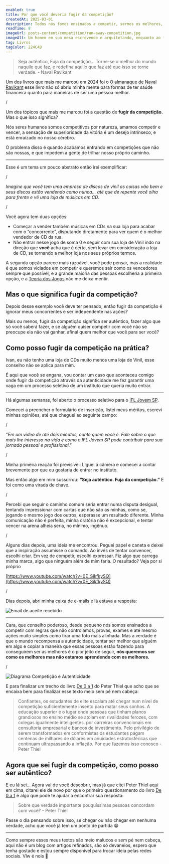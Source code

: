 ```yaml
---
enabled: true
title: Por que você deveria fugir da competição?
createdAt: 2025-03-01
description: Todos nós fomos ensinados a competir, sermos os melhores, mas será que devíamos usar o tempo de nossas vidas para tentarmos sermos os melhores em um jogo que não é nosso?
readTime: 8
imageUrl: posts-content/competition/run-away-competition.jpg
imageAlt: Um homem em sua mesa escrevendo e arquitetando, enquanto ao fundo pessoas estão brigando entre si.
tag: Livros
tagColor: 224C4B   
---
```


> Seja autêntico, Fuja da competição... Torne-se o melhor do mundo naquilo que faz, e redefina aquilo que faz até que isso se torne verdade. - Naval Ravikant

Um dos livros que mais me marcou em 2024 foi o [O almanaque de Naval Ravikant](https://amzn.to/4hYoS72) esse livro não só abriu minha mente para formas de ter saúde financeira quanto para maneiras de ser uma pessoa melhor.

/

Um dos tópicos que mais me marcou foi a questão de **fugir da competição.** Mas o que isso significa?

Nós seres humanos somos competitivos por natureza, amamos competir e vencer, a sensação de superioridade da vitória é um desejo intrínseco, e está enraizado no nosso cérebro.

O problema disso é quando acabamos entrando em competições que não são nossas, e que impedem a gente de trilhar nosso próprio caminho.

---

Esse é um tema um pouco abstrato então irei exemplificar:

/

_Imagine que você tem uma empresa de discos de vinil as coisas vão bem e seus discos estão vendendo como nunca… até que de repente você olha para frente e vê uma loja de músicas em CD._

/

Você agora tem duas opções:

- Começar a vender também músicas em CDs na sua loja para acabar com o “concorrente”, disputando diretamente para ver quem é o melhor vendedor de CD da rua.
- Não entrar nesse jogo de soma 0 e seguir com sua loja de Vinil indo na direção que **você** acha que é certa, sem levar em consideração a loja de CD, se tornando a melhor loja nos seus próprios termos.

A segunda opção parece mais razoável, você pode pensar, mas a realidade é que somos viciados em competir e queremos sair como os vencedores sempre que possível, e a grande maioria das pessoas escolheria a primeira opção, e a [Teoria dos Jogos](https://en.wikipedia.org/wiki/Game_theory) não me deixa mentir.


## Mas o que significa fugir da competição?

Depois desse exemplo você deve ter pensado, então fugir da competição é ignorar meus concorrentes e ser independente nas ações?

Mais ou menos, fugir da competição significa ser autêntico, fazer algo que só você saberá fazer, e se alguém quiser competir com você não se preocupe ela não vai ganhar, afinal quem melhor que você para ser você?

## Como posso fugir da competição na prática?

Ivan, eu não tenho uma loja de CDs muito menos uma loja de Vinil, esse conselho não se aplica para mim.

É aqui que você se engana, vou contar um caso que aconteceu comigo onde fugir da competição através da autenticidade me fez garantir uma vaga em um processo seletivo de um instituto que queria muito entrar.

---

Há algumas semanas, foi aberto o processo seletivo para o [IFL Jovem SP](https://iflbrasil.com.br/jovem-sao-paulo/).

Comecei a preencher o formulário de inscrição, listei meus méritos, escrevi minhas opiniões, até que cheguei ao seguinte campo:

/

_"Em um vídeo de até dois minutos, conte quem você é. Fale sobre o que mais lhe interessa na vida e como o IFL Jovem SP pode contribuir para sua jornada pessoal e profissional."_

/

Minha primeira reação foi previsível: Liguei a câmera e comecei a contar brevemente por que eu gostaria de entrar no instituto.

Mas então algo em mim sussurrou: **“Seja autêntico. Fuja da competição.”**
E foi como uma virada de chave.

/

Percebi que seguir o caminho comum seria entrar numa disputa desigual, tentando impressionar com cartas que não são as minhas, como se, jogando o mesmo jogo dos outros, esperasse um resultado diferente. Minha comunicação não é perfeita, minha oratória não é excepcional, e tentar vencer na arena alheia seria, no mínimo, ingênuo.

/

Alguns dias depois, uma ideia me encontrou. Peguei papel e caneta e deixei que a inspiração assumisse o comando. Ao invés de tentar convencer, escolhi criar. Em vez de competir, escolhi expressar. Fiz algo que carrega minha marca, algo que ninguém além de mim faria. O resultado? Veja por si próprio

[https://www.youtube.com/watch?v=0E_SikfkySQ](https://www.youtube.com/watch?v=0E_SikfkySQ)

/

Dias depois, abri minha caixa de e-mails e lá estava a resposta:

![Email de aceite recebido](https://taxco-bucket.s3.us-east-2.amazonaws.com/posts-content/competition/image.png)

---


Cara, que conselho poderoso, desde pequeno nós somos ensinados a competir com regras que não controlamos, provas, exames e até mesmo ações muito simples como tirar uma foto mais alinhada. Mas a verdade é que o mundo recompensa a autenticidade, tentar ser melhor que alguém em algo e copiar a maneira que essas pessoas estão fazendo para conseguirem ser as melhores é o pior jeito de seguir, **nós queremos ser como os melhores mas não estamos aprendendo com os melhores.**

/

![Diagrama Competição e Autenticidade](https://taxco-bucket.s3.us-east-2.amazonaws.com/posts-content/competition/diagram-png.png)

E para finalizar um trecho do livro [De 0 a 1](https://amzn.to/41q1RTl) do Peter Thiel que acho que se encaixa bem para finalizar esse texto meio sem pé nem cabeça:

> Confiantes, os estudantes de elite escalam até chegar num nível de competição suficientemente insento para matar seus sonhos. A educação superior é o lugar onde pessoas que tinham planos grandiosos no ensino médio se atolam em rivalidades ferozes, com colegas igualmente inteligentes. por carreiras convencionais em consultoria empresarial e bancos de investimento. Pelo privilégio de serem transformados em conformistas os estudantes pagam centenas de milhares de dólares em anuidades estratosféricas que continuam ultrapassando a inflação. Por que fazemos isso conosco - Peter Thiel


## Agora que sei fugir da competição, como posso ser autêntico?

E eu lá sei... Agora vai de você descobrir, mas já que citei Peter Thiel aqui em cima, citarei ele de novo por que o primeiro questionamento do livro [De 0 a 1](https://amzn.to/41q1RTl) é algo que pode te ajudar a encontrar sua resposta:

> Sobre que verdade importante pouquíssimas pessoas concordam com você? - Peter Thiel

Passe o dia pensando sobre isso, se chegar ou não chegar em nenhuma verdade, acho que você já tem um ponto de partida 😁

---

Como sempre esses meus textos são meio malucos e sem pé nem cabeça, aqui não é um blog com artigos refinados, são só devaneios, espero que tenha gostado e estou sempre disponível para trocar ideia pelas redes sociais. Vlw é nois 🤘
